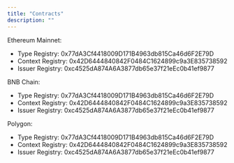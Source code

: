 ```yaml
---
title: "Contracts"
description: ""
---
```


Ethereum Mainnet:

- Type Registry: 0x77dA3Cf4418009D171B4963db815Ca46d6F2E79D
- Context Registry: 0x42D6444840842F0484C1624899c9a3E835738592
- Issuer Registry: 0xc4525dA874A6A3877db65e37f21eEc0b41ef9877

BNB Chain:

- Type Registry: 0x77dA3Cf4418009D171B4963db815Ca46d6F2E79D
- Context Registry: 0x42D6444840842F0484C1624899c9a3E835738592
- Issuer Registry: 0xc4525dA874A6A3877db65e37f21eEc0b41ef9877

Polygon:

- Type Registry: 0x77dA3Cf4418009D171B4963db815Ca46d6F2E79D
- Context Registry: 0x42D6444840842F0484C1624899c9a3E835738592
- Issuer Registry: 0xc4525dA874A6A3877db65e37f21eEc0b41ef9877
